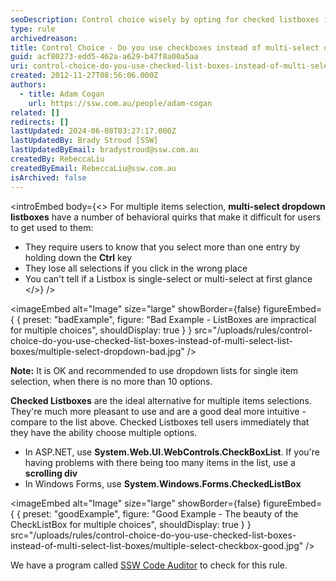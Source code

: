 ```yaml
---
seoDescription: Control choice wisely by opting for checked listboxes instead of multi-select dropdowns, ensuring a more intuitive and user-friendly experience.
type: rule
archivedreason:
title: Control Choice - Do you use checkboxes instead of multi-select dropdowns?
guid: acf80273-edd5-462a-a629-b47f8a00a5aa
uri: control-choice-do-you-use-checked-list-boxes-instead-of-multi-select-list-boxes
created: 2012-11-27T08:56:06.000Z
authors:
  - title: Adam Cogan
    url: https://ssw.com.au/people/adam-cogan
related: []
redirects: []
lastUpdated: 2024-06-08T03:27:17.000Z
lastUpdatedBy: Brady Stroud [SSW]
lastUpdatedByEmail: bradystroud@ssw.com.au
createdBy: RebeccaLiu
createdByEmail: RebeccaLiu@ssw.com.au
isArchived: false
---
```


<introEmbed
  body={<>
For multiple items selection, **multi-select dropdown listboxes** have a number of behavioral quirks that make it difficult for users to get used to them:

- They require users to know that you select more than one entry by holding down the **Ctrl** key
- They lose all selections if you click in the wrong place
- You can't tell if a Listbox is single-select or multi-select at first glance
  </>}
/>

<imageEmbed
  alt="Image"
  size="large"
  showBorder={false}
  figureEmbed={ {
    preset: "badExample",
    figure: "Bad Example - ListBoxes are impractical for multiple choices",
    shouldDisplay: true
  } }
  src="/uploads/rules/control-choice-do-you-use-checked-list-boxes-instead-of-multi-select-list-boxes/multiple-select-dropdown-bad.jpg"
/>


**Note:** It is OK and recommended to use dropdown lists for single item selection, when there is no more than 10 options.

**Checked Listboxes** are the ideal alternative for multiple items selections. They're much more pleasant to use and are a good deal more intuitive - compare to the list above. Checked Listboxes tell users immediately that they have the ability choose multiple options.

- In ASP.NET, use **System.Web.UI.WebControls.CheckBoxList**. If you're having problems with there being too many items in the list, use a **scrolling div**
- In Windows Forms, use **System.Windows.Forms.CheckedListBox**

<imageEmbed
  alt="Image"
  size="large"
  showBorder={false}
  figureEmbed={ {
    preset: "goodExample",
    figure: "Good Example - The beauty of the CheckListBox for multiple choices",
    shouldDisplay: true
  } }
  src="/uploads/rules/control-choice-do-you-use-checked-list-boxes-instead-of-multi-select-list-boxes/multiple-select-checkbox-good.jpg"
/>


We have a program called [SSW Code Auditor](https://www.ssw.com.au/ssw/codeauditor/) to check for this rule.
